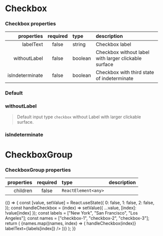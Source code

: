 
<Meta title="Forms/Checkbox" component={Checkbox} />

# Checkbox

### Checkbox properties

|      properties | required | type    | description                                          |
| --------------: | :------: | :------ | :--------------------------------------------------- |
|       labelText |  false   | string  | Checkbox label                                       |
|    withoutLabel |  false   | boolean | Checkbox without label with larger clickable surface |
| isIndeterminate |  false   | boolean | Checkbox with third state of indeterminate           |

### Default

<Canvas>
  <Story name="simple">
    <Checkbox id="checkbox-1" labelText="GNUI Checkbox" />
  </Story>
</Canvas>

### withoutLabel

> Default input type `checkbox` without Label with larger clickable surface.

<Canvas>
  <Story name="withoutLabel">
    <Checkbox withoutLabel id="checkbox-5" />
  </Story>
</Canvas>

### isIndeterminate

<Canvas>
  <Story name="isIndeterminate">
    <IndeterminateCheckbox id="321312" indeterminate={true} />
  </Story>
</Canvas>

# CheckboxGroup

### CheckboxGroup properties

| properties | required | type                | description |
| ---------: | :------: | :------------------ | :---------- |
|   children |  false   | `ReactElement<any>` |             |

<Canvas>
  <Story name="group">
    {() => {
      const [value, setValue] = React.useState({
        0: false,
        1: false,
        2: false,
      });
      const handleCheckbox = (index) =>
        setValue({ ...value, [index]: !value[index] });
      const labels = ["New York", "San Francisco", "Los Angeles"];
      const names = ["checkbox-1", "checkbox-2", "checkbox-3"];
      return (
        <CheckboxGroup name="gnui-checkbox-group">
          {names.map((names, index) => (
            <Checkbox
              id={names[index]}
              onChange={() => handleCheckbox(index)}
              labelText={labels[index]}
            />
          ))}
        </CheckboxGroup>
      );
    }}
  </Story>
</Canvas>

